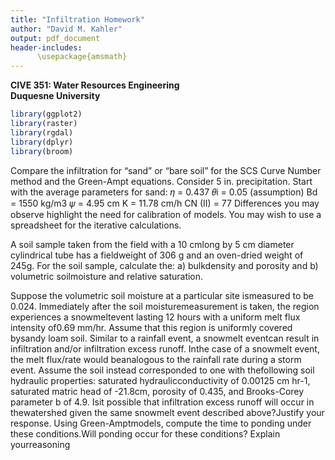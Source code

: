 ```yaml
---
title: "Infiltration Homework"
author: "David M. Kahler"
output: pdf_document
header-includes: 
      \usepackage{amsmath}
---
```


**CIVE 351: Water Resources Engineering**  
**Duquesne University**  

```r
library(ggplot2)
library(raster)
library(rgdal)
library(dplyr)
library(broom)
```

Compare the infiltration for “sand” or “bare soil” for the SCS Curve Number method and the Green-Ampt equations. Consider 5 in. precipitation. Start with the average parameters for sand:
𝜂 = 0.437
𝜃i = 0.05 (assumption)
Bd = 1550 kg/m3
𝜓 = 4.95 cm
K = 11.78 cm/h
CN (II) = 77
Differences you may observe highlight the need for calibration of models. You may wish to use a spreadsheet for the iterative calculations.





A soil sample taken from the field with a 10 cmlong by 5 cm diameter cylindrical tube has a fieldweight of 306 g and an oven-dried weight of 245g. For the soil sample, calculate the: a) bulkdensity and porosity and b) volumetric soilmoisture and relative saturation.


Suppose the volumetric soil moisture at a particular site ismeasured to be 0.024. Immediately after the soil moisturemeasurement is taken, the region experiences a snowmeltevent lasting 12 hours with a uniform melt flux intensity of0.69 mm/hr. Assume that this region is uniformly covered bysandy loam soil. Similar to a rainfall event, a snowmelt eventcan result in infiltration and/or infiltration excess runoff. Inthe case of a snowmelt event, the melt flux/rate would beanalogous to the rainfall rate during a storm event.  Assume the soil instead corresponded to one with thefollowing soil hydraulic properties: saturated hydraulicconductivity of 0.00125 cm hr-1, saturated matric head of -21.8cm, porosity of 0.435, and Brooks-Corey parameter b of 4.9. Isit possible that infiltration excess runoff will occur in thewatershed given the same snowmelt event described above?Justify your response. Using Green-Amptmodels, compute the time to ponding under these conditions.Will ponding occur for these conditions? Explain yourreasoning


